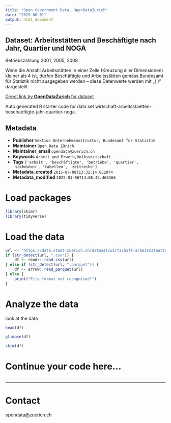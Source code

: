 ```yaml
---
title: "Open Government Data, OpenDataZurich"
date: "2025-06-01"
output: html_document
---
```


## Dataset: Arbeitsstätten und Beschäftigte nach Jahr, Quartier und NOGA

Betriebszählung 2001, 2005, 2008

Wenn die Anzahl Arbeitsstätten in einer Zelle (Kreuzung aller Dimensionen) kleiner als 4 ist, dürfen Beschäftigte und Arbeitsstätten gemäss Bundesamt für Statistik nicht ausgegeben werden – diese Datenwerte werden mit „( )“ dargestellt.  
  



[Direct link by **OpenDataZurich** for dataset](https://data.stadt-zuerich.ch/dataset/wirtschaft-arbeitsstaetten-beschaeftigte-jahr-quartier-noga)

Auto generated R starter code for data set wirtschaft-arbeitsstaetten-beschaeftigte-jahr-quartier-noga.

## Metadata

- **Publisher** `Sektion Unternehmensstruktur, Bundesamt für Statistik`
- **Maintainer** `Open Data Zürich`
- **Maintainer_email** `opendata@zuerich.ch`
- **Keywords** `Arbeit und Erwerb,​​Volks​­wirt​­schaft`
- **Tags** `['arbeit', 'beschäftigte', 'betriebe', 'quartier', 'sachdaten', 'tabellen', 'zeitreihe']`
- **Metadata_created** `2015-07-08T13:31:14.852974`
- **Metadata_modified** `2025-01-06T14:08:45.466166`


# Load packages

```r
library(skimr)
library(tidyverse)
```

# Load the data

```r
url <- "https://data.stadt-zuerich.ch/dataset/wirtschaft-arbeitsstaetten-beschaeftigte-jahr-quartier-noga/download/arbeitsstaetten_beschaeftigte_jahr_quartier_noga.csv"
if (str_detect(url, ".csv")) {
    df <- readr::read_csv(url)
} else if (str_detect(url, ".parquet")) {
    df <- arrow::read_parquet(url)
} else {
    print("File format not recognised!")
}
```

# Analyze the data

look at the data
```r
head(df)
```

```r
glimpse(df)
```

```r
skim(df)
```

# Continue your code here...

```r

```

------------------------------------------------------------------------

# Contact

opendata@zuerich.ch
